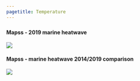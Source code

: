 ```yaml
---
pagetitle: Temperature
---
```





### {.tabset}

#### Mapss - 2019 marine heatwave

![](figures/Figure S.H.10.4_Marine Heat Wave.JPG)

#### Mapss - marine heatwave 2014/2019 comparison

![](figures/S_WQ_8_6_SST anomaly heat maps Blob 2014 and 2019.png)
